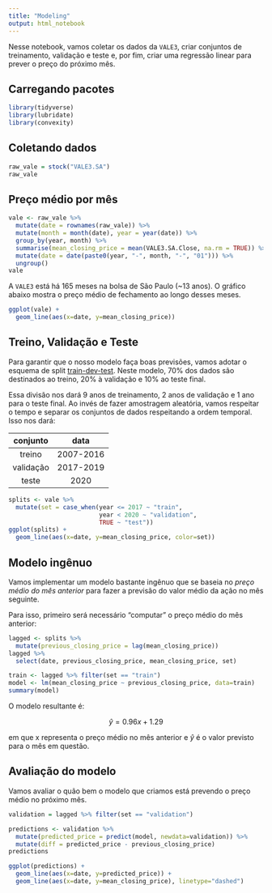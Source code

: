 ```yaml
---
title: "Modeling"
output: html_notebook
---
```


Nesse notebook, vamos coletar os dados da `VALE3`, criar conjuntos de treinamento,
validação e teste e, por fim, criar uma regressão linear para prever o preço do próximo
mês.

## Carregando pacotes
```r
library(tidyverse)
library(lubridate)
library(convexity)
```
## Coletando dados

```r
raw_vale = stock("VALE3.SA")
raw_vale
```

## Preço médio por mês
```r
vale <- raw_vale %>%
  mutate(date = rownames(raw_vale)) %>%
  mutate(month = month(date), year = year(date)) %>%
  group_by(year, month) %>%
  summarise(mean_closing_price = mean(VALE3.SA.Close, na.rm = TRUE)) %>%
  mutate(date = date(paste0(year, "-", month, "-", "01"))) %>%
  ungroup()
vale
```

A `VALE3` está há 165 meses na bolsa de São Paulo (~13 anos). O gráfico abaixo mostra
o preço médio de fechamento ao longo desses meses.

```r
ggplot(vale) +
  geom_line(aes(x=date, y=mean_closing_price))
```

## Treino, Validação e Teste

Para garantir que o nosso modelo faça boas previsões, vamos adotar o esquema de split [train-dev-test](https://medium.com/swlh/12-steps-to-applied-ai-2fdad7fdcdf3). Neste modelo, 70% dos dados são destinados ao treino, 20% à validação e 10% ao teste final.

Essa divisão nos dará 9 anos de treinamento, 2 anos de validação e 1 ano para o teste final.
Ao invés de fazer amostragem aleatória, vamos respeitar o tempo e separar os conjuntos de dados respeitando a ordem temporal. Isso nos dará:

| conjunto   | data      |
|:----------:|:---------:|
| treino     | 2007-2016 |
| validação  | 2017-2019 |
| teste      |      2020 |

```r
splits <- vale %>%
  mutate(set = case_when(year <= 2017 ~ "train",
                         year < 2020 ~ "validation",
                         TRUE ~ "test"))
ggplot(splits) +
  geom_line(aes(x=date, y=mean_closing_price, color=set))
```

## Modelo ingênuo

Vamos implementar um modelo bastante ingênuo que se baseia no *preço médio do mês anterior* para fazer a previsão do valor médio da ação no mês seguinte.

Para isso, primeiro será necessário "computar" o preço médio do mês anterior:

```r
lagged <- splits %>%
  mutate(previous_closing_price = lag(mean_closing_price))
lagged %>%
  select(date, previous_closing_price, mean_closing_price, set)
```

```r
train <- lagged %>% filter(set == "train")
model <- lm(mean_closing_price ~ previous_closing_price, data=train)
summary(model)
```
O modelo resultante é:

$$\hat{y} = 0.96x + 1.29$$

em que x representa o preço médio no mês anterior e $\hat{y}$ é o valor previsto para o mês em questão.

## Avaliação do modelo

Vamos avaliar o quão bem o modelo que criamos está prevendo o preço médio no próximo mês.

```r
validation = lagged %>% filter(set == "validation")

predictions <- validation %>%
  mutate(predicted_price = predict(model, newdata=validation)) %>%
  mutate(diff = predicted_price - previous_closing_price)
predictions
```
```r
ggplot(predictions) +
  geom_line(aes(x=date, y=predicted_price)) +
  geom_line(aes(x=date, y=mean_closing_price), linetype="dashed")
```
